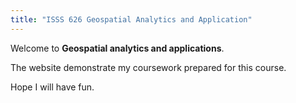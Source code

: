 ```yaml
---
title: "ISSS 626 Geospatial Analytics and Application"
---
```


Welcome to **Geospatial analytics and applications**.

The website demonstrate my coursework prepared for this course.

Hope I will have fun.
